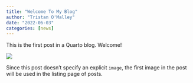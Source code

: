 ```yaml
---
title: "Welcome To My Blog"
author: "Tristan O'Malley"
date: "2022-06-03"
categories: [news]
---
```


This is the first post in a Quarto blog. Welcome!

![](thumbnail.jpg)

Since this post doesn't specify an explicit `image`, the first image in the post will be used in the listing page of posts.
